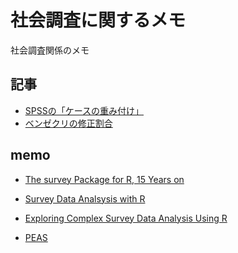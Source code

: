 # 社会調査に関するメモ

社会調査関係のメモ

## 記事
- [SPSSの「ケースの重み付け」](survey_weight.qmd)
- [ベンゼクリの修正割合](survey_benzecris.qmd)


## memo
- [The survey Package for R, 15 Years on](https://isi-iass.org/home/wp-content/uploads/Survey_Statistician_2023_July_N88_019.pdf)
- [Survey Data Analsysis with R](https://stats.oarc.ucla.edu/r/seminars/survey-data-analysis-with-r/)

- [Exploring Complex Survey Data Analysis Using R](https://tidy-survey-r.github.io/tidy-survey-book/)

- [PEAS](https://www.restore.ac.uk/PEAS/about.php)

